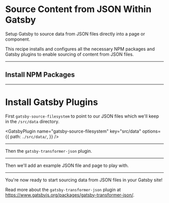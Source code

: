 # Source Content from JSON Within Gatsby

Setup Gatsby to source data from JSON files directly into a page or component.

This recipe installs and configures all the necessary NPM packages and Gatsby plugins to enable sourcing of content from JSON files.

---

## Install NPM Packages

<NPMPackage name="gatsby-source-filesystem" />

<NPMPackage name="gatsby-transformer-json" />

---

# Install Gatsby Plugins

First `gatsby-source-filesystem` to point to our JSON files which we'll keep in the `/src/data` directory.

<GatsbyPlugin
  name="gatsby-source-filesystem"
  key="src/data"
  options={{
    path: `./src/data/`,
  }}
/>

---

Then the `gatsby-transformer-json` plugin.

<GatsbyPlugin name="gatsby-transformer-json" />

---

Then we'll add an example JSON file and page to play with.

<File
  path="src/pages/test-page.js"
  content="https://gist.githubusercontent.com/duffn/5c3d76ff15b373af191f0d46b8ed1ff6/raw/dd3ad742fd38a4f51af48db848ecd040f08fe105/test-page-json.js"
/>

<File
  path="src/data/test-data.yaml"
  content="https://gist.githubusercontent.com/duffn/5c3d76ff15b373af191f0d46b8ed1ff6/raw/3a7ff3218a0ac5deee2162a98844195879968d58/test-data-json.json"
/>

---

You're now ready to start sourcing data from JSON files in your Gatsby site!

Read more about the `gatsby-transformer-json` plugin at https://www.gatsbyjs.org/packages/gatsby-transformer-json/.
